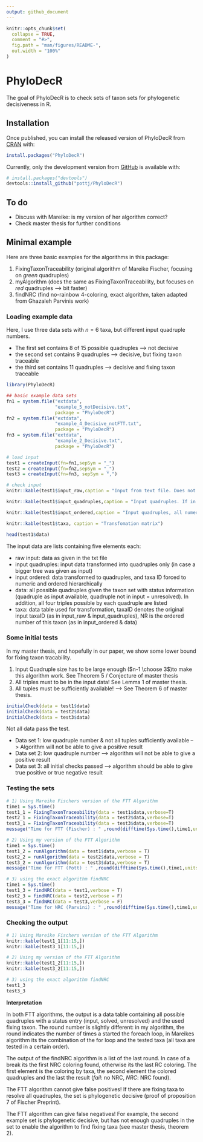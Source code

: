 ```yaml
---
output: github_document
---
```


<!-- README.md is generated from README.Rmd. Please edit that file -->

```r
knitr::opts_chunk$set(
  collapse = TRUE,
  comment = "#>",
  fig.path = "man/figures/README-",
  out.width = "100%"
)
```

# PhyloDecR

<!-- badges: start -->
<!-- badges: end -->

The goal of PhyloDecR is to check sets of taxon sets for phylogenetic decisiveness in R.

## Installation

Once published, you can install the released version of PhyloDecR from [CRAN](https://CRAN.R-project.org) with:

```r
install.packages("PhyloDecR")
```

Currently, only the development version from [GitHub](https://github.com/) is available with:

```r
# install.packages("devtools")
devtools::install_github("pottj/PhyloDecR")
```

## To do

* Discuss with Mareike: is my version of her algorithm correct? 
* Check master thesis for further conditions

## Minimal example

Here are three basic examples for the algorithms in this package:

1) FixingTaxonTraceability (original algorithm of Mareike Fischer, focusing on _green_ quadruples)
2) myAlgorithm (does the same as FixingTaxonTraceability, but focuses on _red_ quadruples --> bit faster)
3) findNRC (find no-rainbow 4-coloring, exact algorithm, taken adapted from Ghazaleh Parvinis work)

### Loading example data

Here, I use three data sets with $n=6$ taxa, but different input quadruple numbers. 

* The first set contains 8 of 15 possible quadruples --> not decisive
* the second set contains 9 quadruples --> decisive, but fixing taxon traceable
* the third set contains 11 quadruples --> decisive and fixing taxon traceable

```r
library(PhyloDecR)

## basic example data sets
fn1 = system.file("extdata", 
                  "example_5_notDecisive.txt", 
                  package = "PhyloDecR")
fn2 = system.file("extdata", 
                  "example_4_Decisive_notFTT.txt", 
                  package = "PhyloDecR")
fn3 = system.file("extdata", 
                  "example_2_Decisive.txt", 
                  package = "PhyloDecR")

# load input 
test1 = createInput(fn=fn1,sepSym = "_")
test2 = createInput(fn=fn2,sepSym = "_")
test3 = createInput(fn=fn3, sepSym = ",")

# check input 
knitr::kable(test1$input_raw,caption = "Input from text file. Does not need to be numeric, does not need to be quadruples")

knitr::kable(test1$input_quadruples,caption = "Input quadruples. If in input was a tree with more than four taxa, all quadruples in that tree are added here")

knitr::kable(test1$input_ordered,caption = "Input quadruples, all numeric from 1 to n (different taxa in input).")

knitr::kable(test1$taxa, caption = "Transfomation matrix")

head(test1$data)
```

The input data are lists containing five elements each:

* raw input: data as given in the txt file
* input quadruples: input data transformed into quadruples only (in case a bigger tree was given as input)
* input ordered: data transformed to quadruples, and taxa ID forced to numeric and ordered hierarchically
* data: all possible quadruples given the taxon set with status information (quadruple as input available, quadruple not in input = unresolved). In addition, all four triples possible by each quadruple are listed
* taxa: data table used for transformation, taxaID denotes the original input taxaID (as in input_raw & input_quadruples), NR is the ordered number of this taxon (as in input_ordered & data)

### Some initial tests

In my master thesis, and hopefully in our paper, we show some lower bound for fixing taxon tracability. 

1) Input Quadruple size has to be large enough ($n-1 \choose 3$)to make this algorithm work. See Theorem 5 / Conjecture of master thesis
2) All triples must to be in the input data! See Lemma 1 of master thesis.
3) All tuples must be sufficiently available! --> See Theorem 6 of master thesis.

```r
initialCheck(data = test1$data)
initialCheck(data = test2$data)
initialCheck(data = test3$data)

```

Not all data pass the test. 

* Data set 1: low quadruple number & not all tuples sufficiently available --> Algorithm will not be able to give a positive result
* Data set 2: low quadruple number --> algorithm will not be able to give a positive result
* Data set 3: all initial checks passed --> algorithm should be able to give true positive or true negative result

### Testing the sets

```r
# 1) Using Mareike Fischers version of the FTT Algorithm
time1 = Sys.time()
test1_1 = FixingTaxonTraceability(data = test1$data,verbose=T)
test2_1 = FixingTaxonTraceability(data = test2$data,verbose=T)
test3_1 = FixingTaxonTraceability(data = test3$data,verbose=T)
message("Time for FTT (Fischer) : " ,round(difftime(Sys.time(),time1,units = "sec"),3)," seconds")

# 2) Using my version of the FTT Algorithm
time1 = Sys.time()
test1_2 = runAlgorithm(data = test1$data,verbose = T)
test2_2 = runAlgorithm(data = test2$data,verbose = T)
test3_2 = runAlgorithm(data = test3$data,verbose = T)
message("Time for FTT (Pott) : " ,round(difftime(Sys.time(),time1,units = "sec"),3)," seconds")

# 3) using the exact algorithm findNRC
time1 = Sys.time()
test1_3 = findNRC(data = test1,verbose = T)
test2_3 = findNRC(data = test2,verbose = F)
test3_3 = findNRC(data = test3,verbose = F)
message("Time for NRC (Parvini) : " ,round(difftime(Sys.time(),time1,units = "sec"),3)," seconds")
```

### Checking the output

```r
# 1) Using Mareike Fischers version of the FTT Algorithm
knitr::kable(test1_1[11:15,])
knitr::kable(test3_1[11:15,])

# 2) Using my version of the FTT Algorithm
knitr::kable(test1_2[11:15,])
knitr::kable(test3_2[11:15,])

# 3) using the exact algorithm findNRC
test1_3
test3_3

```

**Interpretation**

In both FTT algorithms, the output is a data table containing all possible quadruples with a status entry (input, solved, unresolved) and the used fixing taxon. The round number is slightly different: in my algorithm, the round indicates the number of times a started the foreach loop, in Mareikes algorithm its the combination of the for loop and the tested taxa (all taxa are tested in a certain order). 

The output of the findNRC algorithm is a list of the last round. In case of a break its the first NRC coloring found, otherwise its the last RC coloring. The first element is the coloring by taxa, the second element the colored quadruples and the last the result (_fail_: no NRC, _NRC_: NRC found). 


The FTT algorithm cannot give false positives! If there are fixing taxa to resolve all quadruples, the set is phylogenetic decisive (proof of proposition 7 of Fischer Preprint).

The FTT algorithm can give false negatives! For example, the second example set is phylogenetic decisive, but has not enough quadruples in the set to enable the algorithm to find fixing taxa (see master thesis, theorem 2).

